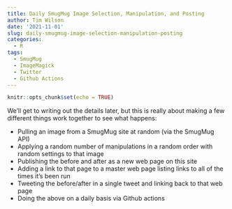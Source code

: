 ```yaml
---
title: Daily SmugMug Image Selection, Manipulation, and Posting
author: Tim Wilson
date: '2021-11-01'
slug: daily-smugmug-image-selection-manipulation-posting
categories:
  - R
tags:
  - SmugMug
  - ImageMagick
  - Twitter
  - Github Actions
---
```


```r
knitr::opts_chunk$set(echo = TRUE)
```

We'll get to writing out the details later, but this is really about making a few different things work together to see what happens:

* Pulling an image from a SmugMug site at random (via the SmugMug API)
* Applying a random number of manipulations in a random order with random settings to that image
* Publishing the before and after as a new web page on this site
* Adding a link to that page to a master web page listing links to all of the times it's been run
* Tweeting the before/after in a single tweet and linking back to that web page
* Doing the above on a daily basis via Github actions
